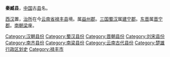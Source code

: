'''秦臧县'''，[[中国|中国]]古[[县|县]]名。

[[西汉|西汉]]置，[[治所|治所]]在今[[云南省|云南省]][[禄丰县|禄丰县]]境。属[[益州郡|益州郡]]。[[三国|三国]][[蜀汉|蜀汉]]属[[建宁郡|建宁郡]]。[[东晋|东晋]]属[[晋宁郡|晋宁郡]]。[[南朝梁|南朝梁]]废。 

{{云南行政区划小作品}}
{{DEFAULTSORT:Q}}
[[Category:汉朝县份|Category:汉朝县份]]
[[Category:蜀汉县份|Category:蜀汉县份]]
[[Category:晋朝县份|Category:晋朝县份]]
[[Category:刘宋县份|Category:刘宋县份]]
[[Category:南齐县份|Category:南齐县份]]
[[Category:南梁县份|Category:南梁县份]]
[[Category:云南古代县份|Category:云南古代县份]]
[[Category:楚雄行政区划史|Category:楚雄行政区划史]]
[[Category:禄丰市|Category:禄丰市]]